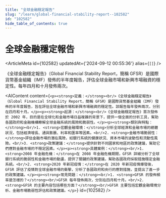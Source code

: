 ```yaml
---
title: "全球金融穩定報告"
slug: "/learn/global-financial-stability-report--102582"
id: "102582"
hide_table_of_contents: true
---
```



# 全球金融穩定報告

<ArticleMeta id={102582} updatedAt={'2024-09-12 00:55:36'} alias={`[]`} />
<div className='border-solid border-b border-t-0 my-4 border-[var(--ifm-color-gray-300)]' />

《全球金融穩定報告》（Global Financial Stability Report，簡稱 GFSR）是國際貨幣基金組織（IMF）發佈的半年度報告，評估全球金融市場和新興市場融資的穩定性。每年四月和十月發佈兩次。

<AIContent content={`<p><strong>定義：</strong><br/>《全球金融穩定報告》（Global Financial Stability Report，簡稱 GFSR）是國際貨幣基金組織（IMF）發佈的半年度報告，旨在評估全球金融市場和新興市場融資的穩定性。該報告每年發佈兩次，分別在四月和十月。</p><p><strong>起源：</strong><br/>《全球金融穩定報告》首次發佈於 2002 年，目的是在全球化和金融市場日益複雜的背景下，提供一個全面的分析工具，幫助各國政府和金融機構瞭解全球金融系統的風險和脆弱性。</p><p><strong>類別與特點：</strong><br/>1. <strong>宏觀金融環境：</strong>分析全球經濟和金融市場的總體狀況，包括經濟增長、通貨膨脹、利率和匯率等因素。<br/>2. <strong>金融市場脆弱性：</strong>評估金融市場的潛在風險，如銀行系統的健康狀況、資本市場的波動性和流動性風險。<br/>3. <strong>政策建議：</strong>提供針對不同國家和地區的政策建議，幫助它們應對金融市場的不穩定因素。</p><p><strong>具體案例：</strong><br/>1. <strong>2008 年金融危機：</strong>在 2008 年金融危機期間，GFSR 詳細分析了全球銀行系統的脆弱性和金融市場的動盪，提供了關鍵的政策建議，幫助各國政府採取措施穩定金融系統。<br/>2. <strong>2020 年新冠疫情：</strong>在 2020 年新冠疫情爆發後，GFSR 評估了疫情對全球金融市場的衝擊，分析了各國政府和央行的應對措施，並提出了進一步的政策建議。</p><p><strong>常見問題：</strong><br/>1. <strong>GFSR 的發佈頻率是怎樣的？</strong><br/>GFSR 每年發佈兩次，分別在四月和十月。<br/>2. <strong>GFSR 的主要內容包括哪些方面？</strong><br/>GFSR 主要包括宏觀金融環境分析、金融市場脆弱性評估和政策建議。</p>`} id={102582} />

